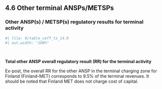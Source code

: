 ## 4.6 Other terminal ANSPs/METSPs
### Other ANSP(s) / METSP(s) regulatory results for terminal activity

```{r}
#| file: R/table_ceff_tz_14.R
#| out.width: "100%"
```
<br>

<p style = "margin-bottom: 0px;">**Total other ANSP overall regulatory result (RR) for the terminal activity**</p>
Ex-post, the overall RR for the other ANSP in the terminal charging zone for Finland (Finland-MET) corresponds to 9.5% of the terminal revenues. It should be noted that Finland MET does not charge cost of capital.